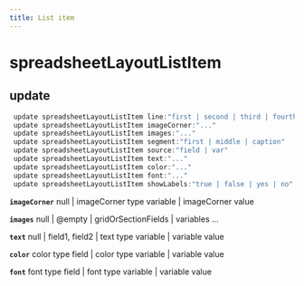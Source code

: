 ```yaml
---
title: List item
---
```


# spreadsheetLayoutListItem

## update

```js filename="Terminal" copy
 update spreadsheetLayoutListItem line:"first | second | third | fourth | fifth"
 update spreadsheetLayoutListItem imageCorner:"..."
 update spreadsheetLayoutListItem images:"..."
 update spreadsheetLayoutListItem segment:"first | middle | caption"
 update spreadsheetLayoutListItem source:"field | var"
 update spreadsheetLayoutListItem text:"..."
 update spreadsheetLayoutListItem color:"..."
 update spreadsheetLayoutListItem font:"..."
 update spreadsheetLayoutListItem showLabels:"true | false | yes | no"
```

**`imageCorner`**
null | imageCorner type variable | imageCorner value

**`images`**
null | @empty | gridOrSectionFields | variables ...

**`text`**
null | field1, field2 | text type variable | variable value

**`color`**
color type field | color type variable | variable value

**`font`**
font type field | font type variable | variable value


